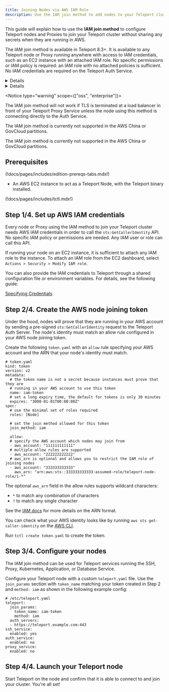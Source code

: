 ```yaml
---
title: Joining Nodes via AWS IAM Role
description: Use the IAM join method to add nodes to your Teleport cluster on AWS
---
```


This guide will explain how to use the **IAM join method** to configure Teleport
nodes and Proxies to join your Teleport cluster without sharing any secrets when
they are running in AWS.

The IAM join method is available in Teleport 8.3+. It is available to any
Teleport node or Proxy running anywhere with access to IAM credentials, such as
an EC2 instance with an attached IAM role. No specific permissions or IAM policy
is required: an IAM role with no attached policies is sufficient. No IAM
credentials are required on the Teleport Auth Service.

<Details 
scope={["oss", "enterprise"]} 
scopeOnly
opened
title="Other AWS node joining methods"
>

There are two additional methods you can use to join your nodes to a Teleport
cluster.

The **EC2 join method** is available in self-hosted verisons of Teleport 7.3+.
It is available to any Teleport node or Proxy running on an EC2 instance. Only
one Teleport node or Proxy per EC2 instance may use the EC2 join method.

IAM credentials with `ec2:DescribeInstances` permissions are required on
your Teleport Auth Service. No IAM credentials are required on the nodes or
Proxies.

You can also configure nodes running in AWS to join a cluster via **secret tokens**,
which is useful when you don't want to rely on AWS-specific APIs.
Read more in the following guide:
[Adding nodes to the cluster](../admin/adding-nodes.mdx)

</Details>
<Details 
scope={["cloud"]} 
scopeOnly
opened
title="Another AWS node joining method"
>

You can also configure nodes running in AWS to join a cluster via **secret tokens**,
which is useful when you don't want to rely on AWS-specific APIs.
Read more in the following guide:
[Adding nodes to the cluster](../admin/adding-nodes.mdx)

</Details>

<Notice type="warning" scope={["oss", "enterprise"]}>

The IAM join method will not work if TLS is terminated at a load balancer in
front of your Teleport Proxy Service unless the node using this method is
connecting directly to the Auth Service.

The IAM join method is currently not supported in the AWS China or GovCloud
partitions.

</Notice>
<Notice type="warning" scope={["cloud"]}>

The IAM join method is currently not supported in the AWS China or GovCloud
partitions.

</Notice>

## Prerequisites

(!docs/pages/includes/edition-prereqs-tabs.mdx!)

- An AWS EC2 instance to act as a Teleport Node, with the Teleport binary
  installed.

(!docs/pages/includes/tctl.mdx!)

## Step 1/4. Set up AWS IAM credentials
Every node or Proxy using the IAM method to join your Teleport cluster needs AWS
IAM credentials in order to call the `sts:GetCallerIdentity` API. No specific
IAM policy or permissions are needed. Any IAM user or role can call this API.

If running your node on an EC2 instance, it is sufficient to attach any IAM
role to the instance. To attach an IAM role from the EC2 dashboard, select
`Actions > Security > Modify IAM role`.

You can also provide the IAM credentials to Teleport through a shared
configuration file or environment variables. For details, see the following guide:

[Specifying Credentials](https://aws.github.io/aws-sdk-go-v2/docs/configuring-sdk/#specifying-credentials)

## Step 2/4. Create the AWS node joining token
Under the hood, nodes will prove that they are running in your AWS account by
sending a pre-signed `sts:GetCallerIdentity` request to the Teleport Auth Server. The
node's identity must match an allow rule configured in your AWS node joining
token.

Create the following `token.yaml` with an `allow` rule specifying your AWS
account and the ARN that your node's identity must match.

```
# token.yaml
kind: token
version: v2
metadata:
  # the token name is not a secret because instances must prove that they are
  # running in your AWS account to use this token
  name: iam-token
  # set a long expiry time, the default for tokens is only 30 minutes
  expires: "3000-01-01T00:00:00Z"
spec:
  # use the minimal set of roles required
  roles: [Node]

  # set the join method allowed for this token
  join_method: iam

  allow:
  # specify the AWS account which nodes may join from
  - aws_account: "111111111111"
  # multiple allow rules are supported
  - aws_account: "222222222222"
  # aws_arn is optional and allows you to restrict the IAM role of joining nodes
  - aws_account: "333333333333"
    aws_arn: "arn:aws:sts::333333333333:assumed-role/teleport-node-role/i-*"
```

The optional `aws_arn` field in the allow rules supports wildcard characters:
- `*` to match any combination of characters
- `?` to match any single character

See the
[IAM docs](https://docs.aws.amazon.com/IAM/latest/UserGuide/reference_policies_elements_resource.html)
for more details on the ARN format.

You can check what your AWS identity looks like by running
`aws sts get-caller-identity` on the
[AWS CLI](https://aws.amazon.com/cli/).

Run `tctl create token.yaml` to create the token.

## Step 3/4. Configure your nodes
The IAM join method can be used for Teleport services running the SSH, Proxy,
Kubernetes, Application, or Database Service.

Configure your Teleport node with a custom `teleport.yaml` file. Use the
`join_params` section with `token_name` matching your token created in Step 2
and `method: iam` as shown in the following example config:

```
# /etc/teleport.yaml
teleport:
  join_params:
    token_name: iam-token
    method: iam
  auth_servers:
  - https://teleport.example.com:443
ssh_service:
  enabled: yes
auth_service:
  enabled: no
proxy_service:
  enabled: no
```

## Step 4/4. Launch your Teleport node

Start Teleport on the node and confirm that it is able to connect to and join
your cluster. You're all set!